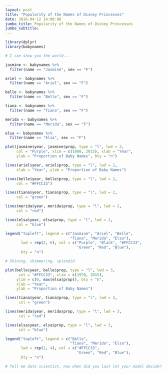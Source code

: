 ```yaml
---
layout: post
title: "Popularity of the Names of Disney Princesses"
date: 2016-04-12 14:00:00
jumbo_title: Popularity of the Names of Disney Princesses
jumbo_subtitle:
---
```


```r
library(dplyr)
library(babynames)

# I can show you the world...

jasmine <- babynames %>%
  filter(name == "Jasmine", sex == "F")

ariel <- babynames %>%
  filter(name == "Ariel", sex == "F")

belle <- babynames %>%
  filter(name == "Belle", sex == "F")

tiana <- babynames %>%
  filter(name == "Tiana", sex == "F")

merida <- babynames %>%
  filter(name == "Merida", sex == "F")

elsa <- babynames %>%
  filter(name == "Elsa", sex == "F")

plot(jasmine$year, jasmine$prop, type = "l", lwd = 2,
     col = "Purple", xlim = c(1880, 2015), xlab = "Year", 
     ylab = "Proportion of Baby Names", bty = "n")

lines(ariel$year, ariel$prop, type = "l", lwd = 2,
     xlab = "Year", ylab = "Proportion of Baby Names")

lines(belle$year, belle$prop, type = "l", lwd = 2,
     col = "#FFCC33")

lines(tiana$year, tiana$prop, type = "l", lwd = 2,
     col = "green")

lines(merida$year, merida$prop, type = "l", lwd = 2,
     col = "red")

lines(elsa$year, elsa$prop, type = "l", lwd = 2,
     col = "blue")

legend("topleft", legend = c("Jasmine", "Ariel", "Belle",
                             "Tiana", "Merida", "Elsa"),
       lwd = rep(2, 6), col = c("Purple", "Black", "#FFCC33",
                                "Green", "Red", "Blue"),
       bty = "n")

# Shining, shimmering, splendid

plot(belle$year, belle$prop, type = "l", lwd = 3,
      col = "#FFCC33", xlim = c(1970, 2015),
     ylim = c(0, max(elsa$prop)), bty = "n",
     xlab = "Year", 
     ylab = "Proportion of Baby Names")

lines(tiana$year, tiana$prop, type = "l", lwd = 3,
      col = "green")

lines(merida$year, merida$prop, type = "l", lwd = 3,
      col = "red")

lines(elsa$year, elsa$prop, type = "l", lwd = 3,
      col = "blue")

legend("topleft", legend = c("Belle",
                             "Tiana", "Merida", "Elsa"),
       lwd = rep(2, 4), col = c("#FFCC33",
                                "Green", "Red", "Blue"),
       bty = "n")

# Tell me data scientist, now when did you last let your model decide?
```